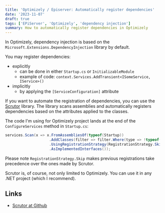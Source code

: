 ```yaml
---
title: 'Optimizely / Episerver: Automatically register dependencies'
date: '2023-11-07'
draft: true
tags: ['EPiServer', 'Optimizely', 'dependency injection']
summary: How to automatically register dependencies in Optimizely
---
```


In Optimizely, dependency injection is based on the `Microsoft.Extensions.DependencyInjection` library by default.

You may register dependencies:
- explicitly
    - can be done in either `Startup.cs` or `InitializableModule`
    - example of code: `context.Services.AddTransient<ISomeService, IService>()`
- implicitly
    - by applying the `[ServiceConfiguration]` attribute

If you want to automate the registration of dependencies, you can use the [Scrutor](https://github.com/khellang/Scrutor) library. The library scans assemblies and automatically registers dependencies based on the attributes applied to the classes.

The code I'm using for Optimizely project lands at the end of the `ConfigureServices` method in `Startup.cs`:

```csharp
services.Scan(x => x.FromAssembliesOf(typeof(Startup))
                    .AddClasses(filter => filter.Where(type => !typeof(Attribute).IsAssignableFrom(type)))
                    .UsingRegistrationStrategy(RegistrationStrategy.Skip)
                    .AsImplementedInterfaces());
```

Please note `RegistrationStrategy.Skip` makes previous registrations take precedence over the ones made by Scrutor.

Scrutor is, of course, not only limited to Optimizely. You can use it in any .NET project (which I recommend).

## Links

* [Scrutor at Github](https://github.com/khellang/Scrutor)